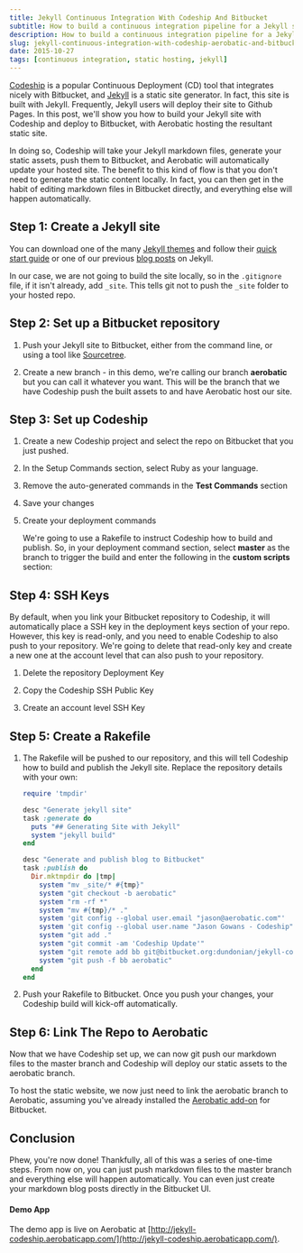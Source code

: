 ```yaml
---
title: Jekyll Continuous Integration With Codeship And Bitbucket
subtitle: How to build a continuous integration pipeline for a Jekyll static site
description: How to build a continuous integration pipeline for a Jekyll static site using Codeship for CI, Bitbucket for code hosting, and Aerobatic for hosting the static site.
slug: jekyll-continuous-integration-with-codeship-aerobatic-and-bitbucket
date: 2015-10-27
tags: [continuous integration, static hosting, jekyll]
---
```



[Codeship](https://codeship.com) is a popular Continuous Deployment (CD) tool that integrates nicely with Bitbucket, and [Jekyll](http://jekyllrb.com) is a static site generator. In fact, this site is built with Jekyll. Frequently, Jekyll users will deploy their site to Github Pages. In this post, we'll show you how to build your Jekyll site with Codeship and deploy to Bitbucket, with Aerobatic hosting the resultant static site.

In doing so, Codeship will take your Jekyll markdown files, generate your static assets, push them to Bitbucket, and Aerobatic will automatically update your hosted site. The benefit to this kind of flow is that you don't need to generate the static content locally. In fact, you can then get in the habit of editing markdown files in Bitbucket directly, and everything else will happen automatically.

## Step 1: Create a Jekyll site

You can download one of the many [Jekyll themes](http://jekyllthemes.org/) and follow their [quick start guide](http://jekyllrb.com/docs/quickstart/) or one of our previous [blog posts](migrate-a-blog-from-wordpress-to-jekyll-and-host-it-on-bitbucket.html) on Jekyll.

In our case, we are not going to build the site locally, so in the `.gitignore` file, if it isn't already, add `_site`. This tells git not to push the `_site` folder to your hosted repo.

## Step 2: Set up a Bitbucket repository

1. Push your Jekyll site to Bitbucket, either from the command line, or using a tool like [Sourcetree](https://www.sourcetreeapp.com/).

2. Create a new branch - in this demo, we're calling our branch **aerobatic** but you can call it whatever you want. This will be the branch that we have Codeship push the built assets to and have Aerobatic host our site.

## Step 3: Set up Codeship

1. Create a new Codeship project and select the repo on Bitbucket that you just pushed.

<MdxImage
  screenshot
  src="//www.aerobatic.com/media/blog/codeship/codeship1.png"
  alt="Screenshot of setting up a Codeship repository"
/>

2. In the Setup Commands section, select Ruby as your language.

3. Remove the auto-generated commands in the **Test Commands** section

4. Save your changes

<MdxImage
  screenshot
  src="//www.aerobatic.com/media/blog/codeship/codeship2.png"
  alt="Screenshot of setting up a Codeship test commands"
/>

5. Create your deployment commands

   We're going to use a Rakefile to instruct Codeship how to build and publish. So, in your deployment command section, select **master** as the branch to trigger the build and enter the following in the **custom scripts** section:

<MdxImage
  screenshot
  src="//www.aerobatic.com/media/blog/codeship/codeship3.png"
  alt="Screenshot of setting up a Codeship deployment commands"
/>

## Step 4: SSH Keys

By default, when you link your Bitbucket repository to Codeship, it will automatically place a SSH key in the deployment keys section of your repo. However, this key is read-only, and you need to enable Codeship to also push to your repository. We're going to delete that read-only key and create a new one at the account level that can also push to your repository.

1. Delete the repository Deployment Key

<MdxImage
  screenshot
  src="//www.aerobatic.com/media/blog/codeship/repo-ssh.png"
  alt="Screenshot of repository deployment key"
/>

2. Copy the Codeship SSH Public Key

<MdxImage
  screenshot
  src="//www.aerobatic.com/media/blog/codeship/codeship-ssh.png"
  alt="Screenshot of repository deployment key"
/>

3. Create an account level SSH Key

<MdxImage
  screenshot
  src="//www.aerobatic.com/media/blog/codeship/acct-ssh.png"
  alt="Screenshot of repository deployment key"
/>

## Step 5: Create a Rakefile

1.  The Rakefile will be pushed to our repository, and this will tell Codeship how to build and publish the Jekyll site. Replace the repository details with your own:

    ```ruby
    require 'tmpdir'

    desc "Generate jekyll site"
    task :generate do
      puts "## Generating Site with Jekyll"
      system "jekyll build"
    end

    desc "Generate and publish blog to Bitbucket"
    task :publish do
      Dir.mktmpdir do |tmp|
        system "mv _site/* #{tmp}"
        system "git checkout -b aerobatic"
        system "rm -rf *"
        system "mv #{tmp}/* ."
        system 'git config --global user.email "jason@aerobatic.com"'
        system 'git config --global user.name "Jason Gowans - Codeship"'
        system "git add ."
        system "git commit -am 'Codeship Update'"
        system "git remote add bb git@bitbucket.org:dundonian/jekyll-codeship.git"
        system "git push -f bb aerobatic"
      end
    end
    ```

2.  Push your Rakefile to Bitbucket. Once you push your changes, your Codeship build will kick-off automatically.

<MdxImage
  screenshot
  src="//www.aerobatic.com/media/blog/codeship/codeship-success.png"
  alt="Screenshot of successful Codeship build and deploy"
/>

## Step 6: Link The Repo to Aerobatic

Now that we have Codeship set up, we can now git push our markdown files to the master branch and Codeship will deploy our static assets to the aerobatic branch.

To host the static website, we now just need to link the aerobatic branch to Aerobatic, assuming you've already installed the [Aerobatic add-on](https://bitbucket.org/account/addon-directory/) for Bitbucket.

<MdxImage screenshot src="//www.aerobatic.com/media/blog/codeship/link-repo.png" />

## Conclusion

Phew, you're now done! Thankfully, all of this was a series of one-time steps. From now on, you can just push markdown files to the master branch and everything else will happen automatically. You can even just create your markdown blog posts directly in the Bitbucket UI.

#### Demo App

The demo app is live on Aerobatic at [http://jekyll-codeship.aerobaticapp.com/](http://jekyll-codeship.aerobaticapp.com/).
